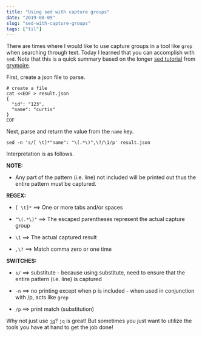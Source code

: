 ```yaml
---
title: "Using sed with capture groups"
date: "2019-08-09"
slug: "sed-with-capture-groups"
tags: ["til"]
---
```


There are times where I would like to use capture groups in a tool like `grep` when searching through text.  Today I learned that you can accomplish with `sed`.  Note that this is a quick summary based on the longer [sed tutorial](http://www.grymoire.com/Unix/Sed.html#toc-uh-4) from [grymoire](http://www.grymoire.com).

First, create a json file to parse.

```
# create a file
cat <<EOF > result.json
{
  "id": "123",
  "name": "curtis"
}
EOF
```

Next, parse and return the value from the `name` key.

```
sed -n 's/[ \t]*"name": "\(.*\)",\?/\1/p' result.json
```

Interpretation is as follows.

**NOTE:**

- Any part of the pattern (i.e. line) not included will be printed out thus the entire pattern must be captured.
  
**REGEX:**

- `[ \t]*`  ==>  One or more tabs and/or spaces

- `"\(.*\)"`  ==>  The escaped parentheses represent the actual capture group

- `\1`  ==>  The actual captured result

- `,\?`  ==>  Match comma zero or one time 
  
**SWITCHES:**

- `s/`  ==>  substitute - because using substitute, need to ensure that the entire pattern (i.e. line) is captured

- `-n`  ==>  no printing except when p is included - when used in conjunction with /p, acts like `grep`

- `/p`  ==>  print match (substitution)

Why not just use [`jq`](https://stedolan.github.io/jq/)?  `jq` is great!  But sometimes you just want to utilize the tools you have at hand to get the job done!
